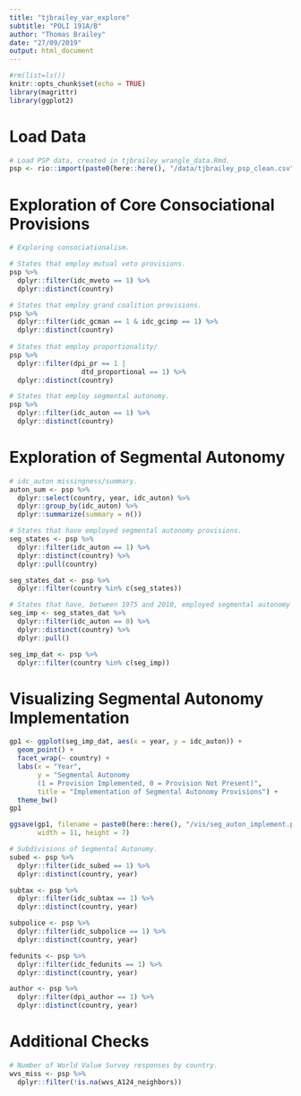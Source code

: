 ```yaml
---
title: "tjbrailey_var_explore"
subtitle: "POLI 191A/B"
author: "Thomas Brailey"
date: "27/09/2019"
output: html_document
---
```


```r
#rm(list=ls())
knitr::opts_chunk$set(echo = TRUE)
library(magrittr)
library(ggplot2)
```

# Load Data
```r
# Load PSP data, created in tjbrailey_wrangle_data.Rmd.
psp <- rio::import(paste0(here::here(), "/data/tjbrailey_psp_clean.csv"))
```

# Exploration of Core Consociational Provisions
```r
# Exploring consociationalism.

# States that employ mutual veto provisions.
psp %>% 
  dplyr::filter(idc_mveto == 1) %>%
  dplyr::distinct(country)

# States that employ grand coalition provisions.
psp %>%
  dplyr::filter(idc_gcman == 1 & idc_gcimp == 1) %>%
  dplyr::distinct(country)
 
# States that employ proportionality/
psp %>%
  dplyr::filter(dpi_pr == 1 | 
                  dtd_proportional == 1) %>%
  dplyr::distinct(country)

# States that employ segmental autonomy.
psp %>%
  dplyr::filter(idc_auton == 1) %>% 
  dplyr::distinct(country)
```

# Exploration of Segmental Autonomy
```r
# idc_auton missingness/summary.
auton_sum <- psp %>%
  dplyr::select(country, year, idc_auton) %>%
  dplyr::group_by(idc_auton) %>%
  dplyr::summarize(summary = n())

# States that have employed segmental autonomy provisions. 
seg_states <- psp %>%
  dplyr::filter(idc_auton == 1) %>% 
  dplyr::distinct(country) %>%
  dplyr::pull(country)

seg_states_dat <- psp %>% 
  dplyr::filter(country %in% c(seg_states))

# States that have, between 1975 and 2010, employed segmental autonomy provisions.
seg_imp <- seg_states_dat %>%
  dplyr::filter(idc_auton == 0) %>%
  dplyr::distinct(country) %>%
  dplyr::pull()

seg_imp_dat <- psp %>%
  dplyr::filter(country %in% c(seg_imp))
```

# Visualizing Segmental Autonomy Implementation
```r
gp1 <- ggplot(seg_imp_dat, aes(x = year, y = idc_auton)) +
  geom_point() +
  facet_wrap(~ country) + 
  labs(x = "Year",
       y = "Segmental Autonomy 
       (1 = Provision Implemented, 0 = Provision Not Present)",
       title = "Implementation of Segmental Autonomy Provisions") + 
  theme_bw()
gp1

ggsave(gp1, filename = paste0(here::here(), "/vis/seg_auton_implement.png"), units = "in",
       width = 11, height = 7)
```

```r
# Subdivisions of Segmental Autonomy.
subed <- psp %>%
  dplyr::filter(idc_subed == 1) %>%
  dplyr::distinct(country, year)

subtax <- psp %>%
  dplyr::filter(idc_subtax == 1) %>%
  dplyr::distinct(country, year)

subpolice <- psp %>%
  dplyr::filter(idc_subpolice == 1) %>%
  dplyr::distinct(country, year)

fedunits <- psp %>%
  dplyr::filter(idc_fedunits == 1) %>%
  dplyr::distinct(country, year)

author <- psp %>%
  dplyr::filter(dpi_author == 1) %>%
  dplyr::distinct(country, year)
```

# Additional Checks
```r
# Number of World Value Survey responses by country.
wvs_miss <- psp %>%
  dplyr::filter(!is.na(wvs_A124_neighbors))
```
